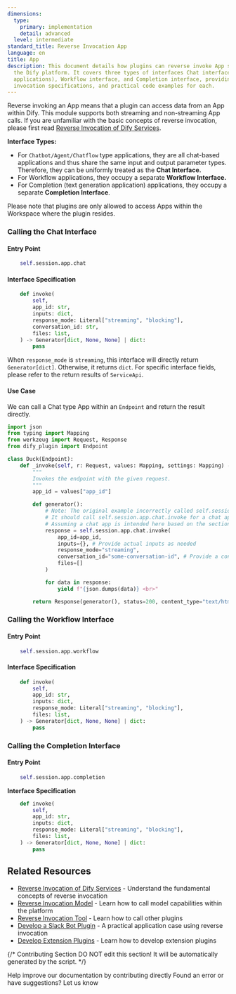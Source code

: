 ```yaml
---
dimensions:
  type:
    primary: implementation
    detail: advanced
  level: intermediate
standard_title: Reverse Invocation App
language: en
title: App
description: This document details how plugins can reverse invoke App services within
  the Dify platform. It covers three types of interfaces Chat interface (for Chatbot/Agent/Chatflow
  applications), Workflow interface, and Completion interface, providing entry points,
  invocation specifications, and practical code examples for each.
---
```


Reverse invoking an App means that a plugin can access data from an App within Dify. This module supports both streaming and non-streaming App calls. If you are unfamiliar with the basic concepts of reverse invocation, please first read [Reverse Invocation of Dify Services](/plugin-dev-en/9241-reverse-invocation.en.mdx).

**Interface Types:**

*   For `Chatbot/Agent/Chatflow` type applications, they are all chat-based applications and thus share the same input and output parameter types. Therefore, they can be uniformly treated as the **Chat Interface.**
*   For Workflow applications, they occupy a separate **Workflow Interface.**
*   For Completion (text generation application) applications, they occupy a separate **Completion Interface**.

Please note that plugins are only allowed to access Apps within the Workspace where the plugin resides.

### Calling the Chat Interface

#### **Entry Point**

```python
    self.session.app.chat
```

#### **Interface Specification**

```python
    def invoke(
        self,
        app_id: str,
        inputs: dict,
        response_mode: Literal["streaming", "blocking"],
        conversation_id: str,
        files: list,
    ) -> Generator[dict, None, None] | dict:
        pass
```

When `response_mode` is `streaming`, this interface will directly return `Generator[dict]`. Otherwise, it returns `dict`. For specific interface fields, please refer to the return results of `ServiceApi`.

#### **Use Case**

We can call a Chat type App within an `Endpoint` and return the result directly.

```python
import json
from typing import Mapping
from werkzeug import Request, Response
from dify_plugin import Endpoint

class Duck(Endpoint):
    def _invoke(self, r: Request, values: Mapping, settings: Mapping) -> Response:
        """
        Invokes the endpoint with the given request.
        """
        app_id = values["app_id"]

        def generator():
            # Note: The original example incorrectly called self.session.app.workflow.invoke
            # It should call self.session.app.chat.invoke for a chat app.
            # Assuming a chat app is intended here based on the section title.
            response = self.session.app.chat.invoke(
                app_id=app_id, 
                inputs={}, # Provide actual inputs as needed
                response_mode="streaming", 
                conversation_id="some-conversation-id", # Provide a conversation ID if needed
                files=[]
            )

            for data in response:
                yield f"{json.dumps(data)} <br>"

        return Response(generator(), status=200, content_type="text/html")
```

### Calling the Workflow Interface

#### **Entry Point**

```python
    self.session.app.workflow
```

#### **Interface Specification**

```python
    def invoke(
        self,
        app_id: str,
        inputs: dict,
        response_mode: Literal["streaming", "blocking"],
        files: list,
    ) -> Generator[dict, None, None] | dict:
        pass
```

### Calling the Completion Interface

#### **Entry Point**

```python
    self.session.app.completion
```

**Interface Specification**

```python
    def invoke(
        self,
        app_id: str,
        inputs: dict,
        response_mode: Literal["streaming", "blocking"],
        files: list,
    ) -> Generator[dict, None, None] | dict:
        pass
```

## Related Resources

- [Reverse Invocation of Dify Services](/plugin-dev-en/9241-reverse-invocation.en.mdx) - Understand the fundamental concepts of reverse invocation
- [Reverse Invocation Model](/plugin-dev-en/9242-reverse-invocation-model.en.mdx) - Learn how to call model capabilities within the platform
- [Reverse Invocation Tool](/plugin-dev-en/9242-reverse-invocation-tool.en.mdx) - Learn how to call other plugins
- [Develop a Slack Bot Plugin](/plugin-dev-en/0432-develop-a-slack-bot-plugin.en.mdx) - A practical application case using reverse invocation
- [Develop Extension Plugins](/plugin-dev-en/9231-extension-plugin.en.mdx) - Learn how to develop extension plugins

{/*
Contributing Section
DO NOT edit this section!
It will be automatically generated by the script.
*/}

<CardGroup cols="2">
    <Card
        title="Edit this page"
        icon="pen-to-square"
        href="https://github.com/langgenius/dify-docs-mintlify/edit/main/plugin-dev-en/9242-reverse-invocation-app.en.mdx"
    >
        Help improve our documentation by contributing directly
    </Card>
    <Card
        title="Report an issue"
        icon="github"
        href="https://github.com/langgenius/dify-docs-mintlify/issues/new?title=Documentation%20Issue%3A%20reverse-invocation-app&body=%23%23%20Issue%20Description%0A%3C%21--%20Please%20briefly%20describe%20the%20issue%20you%20found%20--%3E%0A%0A%23%23%20Page%20Link%0Ahttps%3A%2F%2Fgithub.com%2Flanggenius%2Fdify-docs-mintlify%2Fblob%2Fmain%2Fplugin-dev-en%2F9242-reverse-invocation-app.en.mdx%0A%0A%23%23%20Suggested%20Changes%0A%3C%21--%20If%20you%20have%20specific%20suggestions%20for%20changes%2C%20please%20describe%20them%20here%20--%3E%0A%0A%3C%21--%20Thank%20you%20for%20helping%20improve%20our%20documentation%21%20--%3E"
    >
        Found an error or have suggestions? Let us know
    </Card>
</CardGroup>
